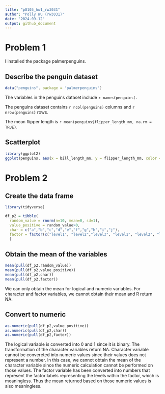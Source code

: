 ```yaml
---
title: "p8105_hw1_rw3031"
author: "Polly Wu (rw3031)"
date: "2024-09-12"
output: github_document
---
```


# Problem 1

I installed the package palmerpenguins. 

## Describe the penguin dataset
```r
data("penguins", package = "palmerpenguins")
```
The variables in the penguins dataset include `r names(penguins)`.

The penguins dataset contains `r ncol(penguins)` columns and `r nrow(penguins)` rows. 

The mean flipper length is `r mean(penguins$flipper_length_mm, na.rm = TRUE)`.

## Scatterplot 
```r
library(ggplot2)
ggplot(penguins, aes(x = bill_length_mm, y = flipper_length_mm, color = species)) + geom_point()
```

# Problem 2

## Create the data frame
```r
library(tidyverse)
```

```r
df_p2 = tibble(
  random_value = rnorm(n=10, mean=0, sd=1),
  value_positive = random_value>0,
  char = c("a","b","c","d","e","f","g","h","i","j"),
  factor = factor(c("level1", "level2","level3", "level1", "level2", "level3","level1", "level2", "level3", "level1"))
  )
```

## Obtain the mean of the variables 
```r
mean(pull(df_p2,random_value))
mean(pull(df_p2,value_positive))
mean(pull(df_p2,char))
mean(pull(df_p2,factor))
```
We can only obtain the mean for logical and numeric variables. 
For character and factor variables, we cannot obtain their mean and R return NA. 

## Convert to numeric
```r
as.numeric(pull(df_p2,value_positive))
as.numeric(pull(df_p2,char))
as.numeric(pull(df_p2,factor))
```
The logical variable is converted into 0 and 1 since it is binary. The transformation of the character variables return NA. Character variable cannot be convereted into numeric values since their values does not represent a number. In this case, we cannot obtain the mean of the character variable  since the numeric calculation cannot be performed on those values. The factor variable has been converted into numbers that represent the factor labels representing the levels within the factor, which is meaningless. Thus the mean returned based on those numeric values is also meaningless. 